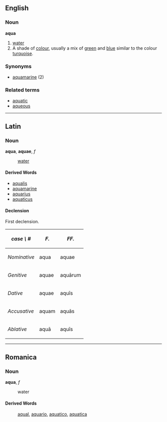 ==English==
===Noun===
'''aqua'''

# [[water]]
#A shade of [[colour]], usually a mix of [[green]] and [[blue]] similar to the colour [[turquoise]].

===Synonyms===
*[[aquamarine]] (2)

===Related terms===
*[[aquatic]]
*[[aqueous]]

----
==Latin==
===Noun===
'''aqua''', '''aquae''', ''f''

: [[water]]

====Derived Words====
*[[aqualis]]
*[[aquamarine]]
*[[aquarius]]
*[[aquaticus]]

====Declension====
First declension.
{| border="1" cellpadding="7"
! ''case \ #''
! ''F.''
! ''FF.''
|-
! ''Nominative''
| aqua
| aquae
|-
! ''Genitive''
| aquae
| aqu&#257;rum
|-
! ''Dative''
| aquae
| aqu&#299;s
|-
! ''Accusative''
| aquam
| aqu&#257;s
|-
! ''Ablative''
| aqu&#257;
| aqu&#299;s
|}

----

==Romanica==
===Noun===
'''aqua''', ''f''

: water

====Derived Words====
: [[aqual]], [[aquario]], [[aquatico]], [[aquatica]]